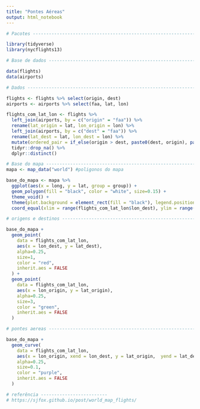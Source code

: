 ```yaml
---
title: "Pontes Aéreas"
output: html_notebook
---
```


```r
# Pacotes -----------------------------------------------------------------

library(tidyverse)
library(nycflights13)

```

```r
# Base de dados -----------------------------------------------------------

data(flights)
data(airports)

# Dados ----------------------------------------------------------------------------------------------------

flights <- flights %>% select(origin, dest)
airports <- airports %>% select(faa, lat, lon)

flights_com_lat_lon <- flights %>%
  left_join(airports, by = c("origin" = "faa")) %>%
  rename(lat_origin = lat, lon_origin = lon) %>%
  left_join(airports, by = c("dest" = "faa")) %>%
  rename(lat_dest = lat, lon_dest = lon) %>%
  mutate(ordered_pair = if_else(origin > dest, paste0(dest, origin), paste0(origin, dest))) %>%
  tidyr::drop_na() %>%
  dplyr::distinct()

```


```r
# Base do mapa ----------------------------------------------------------------------------------------------------
mapa <- map_data("world") #poligonos do mapa

base_do_mapa <- mapa %>% 
  ggplot(aes(x = long, y = lat, group = group)) +
  geom_polygon(fill = "black", color = "white", size=0.15) +
  theme_void() +
  theme(plot.background = element_rect(fill = "black"), legend.position = "none") +
  coord_equal(xlim = range(flights_com_lat_lon$lon_dest), ylim = range(flights_com_lat_lon$lat_dest)) 
```


```r
# origens e destinos -----------------------------------------------------------------------------------------------  

base_do_mapa +
  geom_point(
    data = flights_com_lat_lon, 
    aes(x = lon_dest, y = lat_dest), 
    alpha=0.25, 
    size=1,
    color = "red", 
    inherit.aes = FALSE
  ) +
  geom_point(
    data = flights_com_lat_lon, 
    aes(x = lon_origin, y = lat_origin), 
    alpha=0.25, 
    size=3,
    color = "green", 
    inherit.aes = FALSE
  )
```


```r
# pontes aereas ----------------------------------------------------------------------------------------------------  

base_do_mapa +
  geom_curve(
    data = flights_com_lat_lon, 
    aes(x = lon_origin, xend = lon_dest, y = lat_origin,  yend = lat_dest), 
    alpha=0.25, 
    size=0.1,
    color = "purple", 
    inherit.aes = FALSE
  )
```

```r
# referência -------------------------
# https://sjfox.github.io/post/world_map_flights/
```



